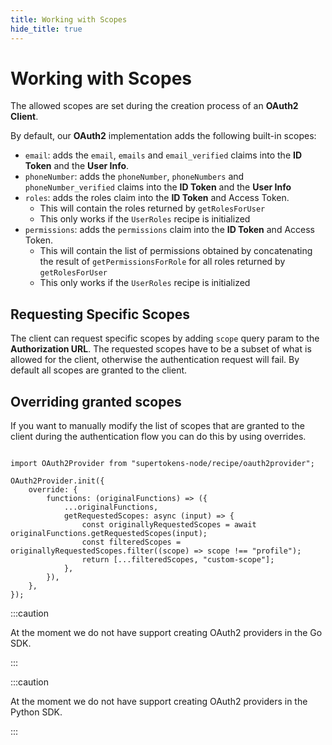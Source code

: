 ```yaml
---
title: Working with Scopes
hide_title: true
---
```



<OAuthPaidBanner />

# Working with Scopes

The allowed scopes are set during the creation process of an **OAuth2 Client**.

By default, our **OAuth2** implementation adds the following built-in scopes:
- `email`: adds the `email`, `emails` and `email_verified` claims into the **ID Token** and the **User Info**.
- `phoneNumber`: adds the `phoneNumber`, `phoneNumbers` and `phoneNumber_verified` claims into the **ID Token** and the **User Info**
- `roles`: adds the roles claim into the **ID Token** and Access Token.
   - This will contain the roles returned by `getRolesForUser`
   - This only works if the `UserRoles` recipe is initialized
- `permissions`: adds the `permissions` claim into the **ID Token** and Access Token.
   - This will contain the list of permissions obtained by concatenating the result of `getPermissionsForRole` for all roles returned by `getRolesForUser`
   - This only works if the `UserRoles` recipe is initialized
 
## Requesting Specific Scopes

The client can request specific scopes by adding `scope` query param to the **Authorization URL**.
The requested scopes have to be a subset of what is allowed for the client, otherwise the authentication request will fail.
By default all scopes are granted to the client.

## Overriding granted scopes

If you want to manually modify the list of scopes that are granted to the client during the authentication flow you can do this by using overrides.


<BackendSDKTabs>

<TabItem value="nodejs">

```tsx

import OAuth2Provider from "supertokens-node/recipe/oauth2provider";

OAuth2Provider.init({
    override: {
        functions: (originalFunctions) => ({
            ...originalFunctions,
            getRequestedScopes: async (input) => {
                const originallyRequestedScopes = await originalFunctions.getRequestedScopes(input);
                const filteredScopes = originallyRequestedScopes.filter((scope) => scope !== "profile");
                return [...filteredScopes, "custom-scope"];
            },
        }),
    },
});
```

</TabItem>

<TabItem value="go">

:::caution

At the moment we do not have support creating OAuth2 providers in the Go SDK.

:::

</TabItem>

<TabItem value="python">

:::caution

At the moment we do not have support creating OAuth2 providers in the Python SDK.

:::

</TabItem>

</BackendSDKTabs>
